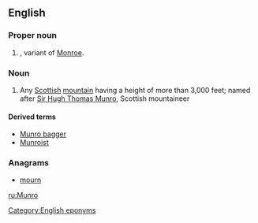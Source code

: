 {{also|munro}}
==English==

===Proper noun===
{{en-proper noun}}

# {{surname|[[Scottish]]|from=Scottish Gaelic|dot=}}, variant of [[Monroe]].

===Noun===
{{wikipedia}}
{{en-noun}}

# {{lb|en|British}} Any [[Scottish]] [[mountain]] having a height of more than 3,000 feet; named after [[w:Hugh Munro|Sir Hugh Thomas Munro]], Scottish mountaineer

====Derived terms====
* [[Munro bagger]]
* [[Munroist]]

===Anagrams===
* [[mourn#English|mourn]]

[[Category:English eponyms]]

[[ru:Munro]]